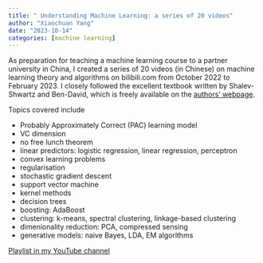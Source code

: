 ```yaml
---
title: " Understanding Machine Learning: a series of 20 videos"
author: "Xiaochuan Yang"
date: "2023-10-14"
categories: [machine learning]
---
```


::: {.callout-note}
As preparation for teaching a machine learning course to a partner university in China, I created a series of 20 videos (in Chinese) on machine learning theory and algorithms on bilibili.com from October 2022 to February 2023. I closely followed the excellent textbook written by Shalev-Shwartz and Ben-David, which is freely available on the [authors' webpage](https://www.cs.huji.ac.il/~shais/UnderstandingMachineLearning/index.html).
::: 


Topics covered include 

- Probably Approximately Correct (PAC) learning model
- VC dimension
- no free lunch theorem
- linear predictors: logistic regression, linear regression, perceptron
- convex learning problems
- regularisation
- stochastic gradient descent
- support vector machine
- kernel methods
- decision trees
- boosting: AdaBoost
- clustering: k-means, spectral clustering, linkage-based clustering
- dimenionality reduction: PCA, compressed sensing
- generative models: naive Bayes, LDA, EM algorithms

[Playlist in my YouTube channel](https://www.youtube.com/playlist?list=PLRUGJ8qKWnox5Jn2URD_0OQwvnl_uv3IU)
